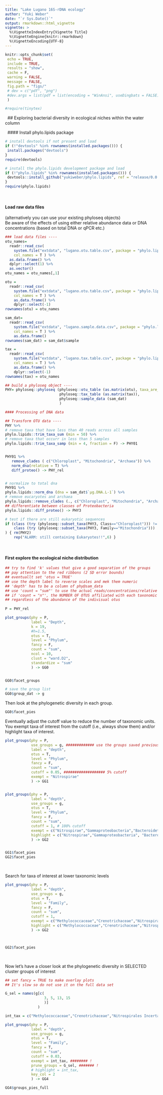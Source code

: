 ```yaml
---
title: "Lake Lugano 16S-rDNA ecology"
author: "Yuki Weber"
date: "`r Sys.Date()`"
output: rmarkdown::html_vignette
vignette: >
  %\VignetteIndexEntry{Vignette Title}
  %\VignetteEngine{knitr::rmarkdown}
  %\VignetteEncoding{UTF-8}
---
```



```r
knitr::opts_chunk$set(
 echo = TRUE,
 include = TRUE,
 results = "show",
 cache = F,
 warning = FALSE,
 message = FALSE,
 fig.path = "figs/"
 # dev = c("pdf", "png")
 #dev.args = list(pdf = list(encoding = "WinAnsi", useDingbats = FALSE))
 )

#require(tinytex)
```
&nbsp;
## Exploring bacterial diversity in ecological niches within the water column

&nbsp;
#### Install phylo.lipids package
```r
# install devtools if not present and load
if (!"devtools" %in% rownames(installed.packages())) {
 install.packages("devtools")
}
require(devtools)

# install the phylo.lipids development package and load 
if (!"phylo.lipids" %in% rownames(installed.packages())) {
 devtools::install_github("yukiweber/phylo.lipids", ref = "release/0.0.901", build_vignettes = T)
}
require(phylo.lipids)
```

&nbsp;

#### Load raw data files
(alternatively you can use your existing phyloseq objects)  
Be aware of the effects of using either relative abundance data or DNA concentrations 
(based on total DNA or qPCR etc.)

```r
### load data files ----
otu_names=
  readr::read_csv(
    system.file("extdata", "lugano.otu.table.csv", package = "phylo.lipids"),
    col_names = T ) %>% 
  as.data.frame() %>%
  dplyr::select(1) %>%
  as.vector() 
otu_names = otu_names[,1] 

otu =
  readr::read_csv(
    system.file("extdata", "lugano.otu.table.csv", package = "phylo.lipids"),
    col_names = T ) %>%
    as.data.frame() %>%
    dplyr::select(-1)
rownames(otu) = otu_names

sam_dat=
  readr::read_csv(
    system.file("extdata", "lugano.sample.data.csv", package = "phylo.lipids"),
    col_names = T ) %>% 
    as.data.frame()
rownames(sam_dat) = sam_dat$sample

tax = 
  readr::read_csv(
    system.file("extdata", "lugano.tax.table.csv", package = "phylo.lipids"),
    col_names = T ) %>%
    as.data.frame() %>%
    dplyr::select(-1)
rownames(tax) = otu_names

## build a phyloseq object ----
PHY= phyloseq::phyloseq (phyloseq::otu_table (as.matrix(otu), taxa_are_rows = TRUE),
                         phyloseq::tax_table (as.matrix(tax)),
                         phyloseq::sample_data (sam_dat)
                         )

#### Processing of DNA data

## Transform OTU data ----
PHY %>%
# remove taxa that have less than 40 reads across all samples
phylo.lipids::trim_taxa_sum (min = 50) %>% 
# remove taxa that occurr in less than 5 samples
phylo.lipids::trim_taxa_samp (min = 4, fraction = F) -> PHY01


PHY01 %>%
   remove_clades ( c("Chloroplast", "Mitochondria", "Archaea")) %>%
   norm_dna(relative = T) %>%
   diff_proteo() -> PHY_rel


# normalize to total dna
PHY01 %>%
phylo.lipids::norm_dna (dna = sam_dat$`µg.DNA.L-1`) %>%
# remove eucaryotes and archaea
phylo.lipids::remove_clades (., c("Chloroplast", "Mitochondria", "Archaea")) %>% 
## differentiate between classes of Proteobacteria  
phylo.lipids::diff_proteo() -> PHY3

# test if there are still eukaryotic sequences
if (class (try (phyloseq::subset_taxa(PHY3, Class=="Chloroplast"))) != "try-error" | 
    class (try (phyloseq::subset_taxa(PHY3, Family=="Mitochondria"))) != "try-error"
) { rm(PHY2)
    rep("ALARM: still containing Eukaryotes!!",6) }

```

&nbsp;

#### First explore the ecological niche distribution
```r

## try to find 'k' values that give a good separation of the groups 
## pay attention to the red ribbons (2 SD error bounds)
## eventuallt set 'otus = TRUE'
## use the depth label to reverse scales and mek them numeric
## 'depth' has to be a column of phy@sam_data
## use 'count = "sum"' to use the actual reads/concentrations/relative abundance values
## if 'count = "n"', the NUMBER OF OTUS affiliated with each taxonomic group (e.g. Phylum) will be used,
## regardless of the abundance of the indivisual otus
 
P = PHY_rel

plot_groups(phy = P,
            label = "Depth",
            k = 19,
            #h=1.5,
            otus = T,
            level = "Phylum",
            fancy = F,
            count = "sum",
            ncol = 10,
            clust = "ward.D2",
            standardize = "sum"
            ) -> GG0


GG0$facet_groups

# save the group list
GG0$group_dat -> g


```

Then look at the phylogenetic diversity in each group. 

```r
GG0$facet_pies
```

Eventually adjust the cutoff value to reduce the number of taxonomic units.  
You exempt taxa of interest from the cutoff (i.e., always show them) and/or highlight taxa of interest.

```r

plot_groups(phy = P,
            use_groups = g, ############# use the groups saved previously
            label = "depth",
            otus = T,
            level = "Phylum",
            fancy = F,
            count = "sum",
            cutoff = 0.05, ################### 5% cutoff
            exempt = "Nitrospirae"
            ) -> GG1


plot_groups(phy = P,
            label = "depth",
            use_groups = g,
            otus = T,
            level = "Phylum",
            fancy = F,
            count = "sum",
            cutoff = 1, # 100% cutoff
            exempt = c("Nitrospirae","Gammaproteobacteria","Bacteroidetes"), ############ !
            highlight = c("Nitrospirae","Gammaproteobacteria", "Bacteroidetes") ############# !
            ) -> GG2


GG1$facet_pies
GG2$facet_pies


```

&nbsp;

Search for taxa of interest at lower taxonomic levels

```r
plot_groups(phy = P,
            label = "depth",
            use_groups = g,
            otus = T,
            level = "Family",
            fancy = F,
            count = "sum",
            cutoff = 1,
            exempt = c("Methylococcaceae","Crenotrichaceae","Nitrospirales Incertae Sedis"), ############ !
            highlight = c("Methylococcaceae","Crenotrichaceae","Nitrospirales Incertae Sedis") ############# !
            ) -> GG2



GG2$facet_pies


```


&nbsp;

Now let's have a closer look at the phylogenetic diversity in SELECTED cluster groups of interest

```r

## set fancy = TRUE to make overlay plots
## It's slow so do not use it on the full data set

G_sel = names(g[c(
                  3, 5, 13, 15
                  )]
               )

int_tax = c("Methylococcaceae","Crenotrichaceae","Nitrospirales Incertae Sedis")

plot_groups(phy = P,
            label = "depth",
            use_groups = g,
            otus = T,
            level = "Family",
            fancy = T,
            count = "sum",
            cutoff = 0.03, 
            exempt = int_tax, ######## !
            prune_groups = G_sel, ####### !
            # highlight = int_tax,
            key_col = 2
            ) -> GG4
```
```r

GG4$groups_pies_full
```



